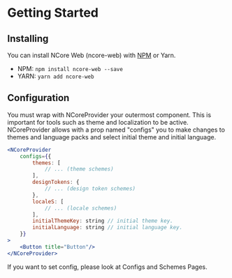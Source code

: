 
<Meta title="Docs/Getting Started/Quick Start" />

# Getting Started

## Installing

You can install NCore Web (ncore-web) with [NPM](https://www.npmjs.com/package/ncore-web) or Yarn.

-   NPM: `npm install ncore-web --save`
-   YARN: `yarn add ncore-web`

## Configuration

You must wrap with NCoreProvider your outermost component. This is important for tools such as theme and localization to be active.
NCoreProvider allows with a prop named "configs" you to make changes to themes and language packs and select initial theme and initial language.

```jsx
<NCoreProvider
    configs={{
        themes: [
            // ... (theme schemes)
        ],
        designTokens: {
            // ... (design token schemes)
        },
        localeS: [
            // ... (locale schemes)
        ],
        initialThemeKey: string // initial theme key.
        initialLanguage: string // initial language key.
    }}
>
    <Button title="Button"/>
</NCoreProvider>
```

If you want to set config, please look at Configs and Schemes Pages.
